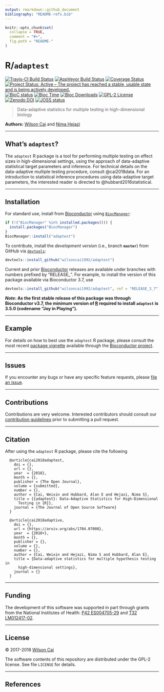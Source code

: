 ```yaml
---
output: rmarkdown::github_document
bibliography: "README-refs.bib"
---
```


<!-- README.md is generated from README.Rmd. Please edit that file -->

```r
knitr::opts_chunk$set(
  collapse = TRUE,
  comment = "#>",
  fig.path = "README-"
)
```

# R/`adaptest`

[![Travis-CI Build Status](https://travis-ci.org/wilsoncai1992/adaptest.svg?branch=master)](https://travis-ci.org/wilsoncai1992/adaptest?branch=master)
[![AppVeyor Build  Status](https://ci.appveyor.com/api/projects/status/github/wilsoncai1992/adaptest?branch=master&svg=true)](https://ci.appveyor.com/project/wilsoncai1992/adaptest/)
[![Coverage Status](https://img.shields.io/codecov/c/github/wilsoncai1992/adaptest/master.svg)](https://codecov.io/github/wilsoncai1992/adaptest?branch=master)
[![Project Status: Active – The project has reached a stable, usable state and is being actively developed.](https://www.repostatus.org/badges/latest/active.svg)](https://www.repostatus.org/#active)
[![BioC status](http://www.bioconductor.org/shields/build/release/bioc/adaptest.svg)](https://bioconductor.org/checkResults/release/bioc-LATEST/adaptest)
[![Bioc Time](http://bioconductor.org/shields/years-in-bioc/adaptest.svg)](https://bioconductor.org/packages/release/bioc/html/adaptest.html)
[![Bioc Downloads](http://bioconductor.org/shields/downloads/adaptest.svg)](https://bioconductor.org/packages/release/bioc/html/adaptest.html)
[![GPL-2 License](http://img.shields.io/:license-gpl2-blue.svg)](http://www.gnu.org/licenses/gpl-2.0.html)
[![Zenodo DOI](https://zenodo.org/badge/DOI/10.5281/zenodo.1466019.svg)](https://doi.org/10.5281/zenodo.1466019)
[![JOSS status](http://joss.theoj.org/papers/7618d7d14ac77f6f502df3f9eac5917d/status.svg)](http://joss.theoj.org/papers/7618d7d14ac77f6f502df3f9eac5917d)

> Data-adaptive statistics for multiple testing in high-dimensional biology

__Authors:__ [Wilson Cai](https://stat.berkeley.edu/~wcai) and [Nima
Hejazi](https://nimahejazi.org)

---

## What's `adaptest`?

The `adaptest` R package is a tool for performing multiple testing on effect
sizes in high-dimensional settings, using the approach of data-adaptive
statistical target parameters and inference. For technical details on the
data-adaptive multiple testing procedure, consult @cai2018data. For an
introduction to statistical inference procedures using data-adaptive target
parameters, the interested reader is directed to @hubbard2016statistical.

---

## Installation

For standard use, install from
[Bioconductor](https://bioconductor.org/packages/adaptest) using
[`BiocManager`](https://CRAN.R-project.org/package=BiocManager):
```r
if (!("BiocManager" %in% installed.packages())) {
  install.packages("BiocManager")
}
BiocManager::install("adaptest")
```

To contribute, install the _development version_ (i.e., branch __`master`__)
from GitHub via
[`devtools`](https://www.rstudio.com/products/rpackages/devtools/):

```r
devtools::install_github("wilsoncai1992/adaptest")
```

Current and prior [Bioconductor](https://bioconductor.org) releases are
available under branches with numbers prefixed by "RELEASE_". For example, to
install the version of this package available via Bioconductor 3.7, use

```r
devtools::install_github("wilsoncai1992/adaptest", ref = "RELEASE_3_7")
```

**_Note_: As the first stable release of this package was through Bioconductor
v3.7, the minimum version of [R](https://www.r-project.org/) required to
install `adaptest` is 3.5.0 (codename "Joy in Playing").**

---

## Example

For details on how to best use the `adaptest` R package, please consult the most
recent [package
vignette](https://bioconductor.org/packages/release/bioc/vignettes/adaptest/inst/doc/differentialExpression.html)
available through the [Bioconductor
project](https://bioconductor.org/packages/adaptest).

---

## Issues

If you encounter any bugs or have any specific feature requests, please [file an
issue](https://github.com/wilsoncai1992/adaptest/issues).

---

## Contributions

Contributions are very welcome. Interested contributors should consult our
[contribution
guidelines](https://github.com/wilsoncai1992/adaptest/blob/master/CONTRIBUTING.md)
prior to submitting a pull request.

---

## Citation

After using the `adaptest` R package, please cite the following

      @article{cai2018adaptest,
        doi = {},
        url = {},
        year  = {2018},
        month = {},
        publisher = {The Open Journal},
        volume = {submitted},
        number = {},
        author = {Cai, Weixin and Hubbard, Alan E and Hejazi, Nima S},
        title = {{adaptest}: Data-Adaptive Statistics for High-Dimensional
          Testing in {R}},
        journal = {The Journal of Open Source Software}
      }

      @article{cai2018adaptive,
        doi = {},
        url = {https://arxiv.org/abs/1704.07008},
        year  = {2018+},
        month = {},
        publisher = {},
        volume = {},
        number = {},
        author = {Cai, Weixin and Hejazi, Nima S and Hubbard, Alan E},
        title = {Data-adaptive statistics for multiple hypothesis testing in
          high-dimensional settings},
        journal = {}
      }

---

## Funding

The development of this software was supported in part through grants from the
National Institutes of Health: [P42 ES004705-29](https://projectreporter.nih.gov/project_info_details.cfm?aid=9260357&map=y)
and [T32 LM012417-02](https://projectreporter.nih.gov/project_info_description.cfm?aid=9248418&icde=37849831&ddparam=&ddvalue=&ddsub=&cr=1&csb=default&cs=ASC&pball=).

---

## License

&copy; 2017-2018 [Wilson Cai](https://statistics.berkeley.edu/~wcai)

The software contents of this repository are distributed under the GPL-2
license. See file `LICENSE` for details.

---

## References

